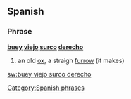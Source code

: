 ==Spanish==

===Phrase===
'''[[buey]] [[viejo]] [[surco]] [[derecho]]'''

# an old [[ox]], a straigh [[furrow]] (it makes)

[[Category:Spanish phrases]]

[[sw:buey viejo surco derecho]]